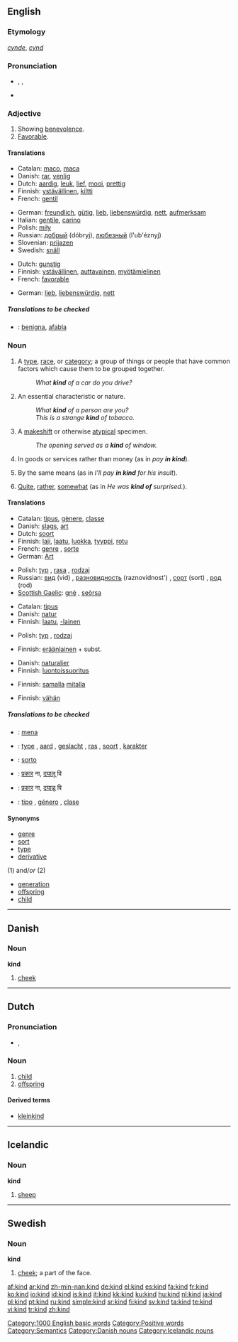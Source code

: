 {{see|Kind}}
{{wikipedia}}
==English==

{{rank|money|door|round|277|kind|form|hundred|believe}}

===Etymology===
{{OE.}} ''[[cynde]]'', ''[[cynd]]''

===Pronunciation===
*{{AHD|/kīnd/}}, {{IPA|/kaɪnd/}}, {{SAMPA|/kaInd/}}
*{{audio|en-us-kind.ogg|Audio (US)}}
*:{{rhymes|aɪnd}}

===Adjective===
{{en-adj-er}}

# Showing [[benevolence]].
# [[favorable|Favorable]].

====Translations====
{{trans-top|nice}}
*Catalan: [[maco]], [[maca]]
*Danish: [[rar]], [[venlig]]
*Dutch: [[aardig]], [[leuk]], [[lief]], [[mooi]], [[prettig]]
*Finnish: [[ystävällinen]], [[kiltti]]
*French: [[gentil]]
{{trans-mid}}
*German: [[freundlich]], [[gütig]], [[lieb]], [[liebenswürdig]], [[nett]], [[aufmerksam]]
*Italian: [[gentile]], [[carino]]
*Polish: [[miły]]
*Russian: [[добрый]] (dóbryj), [[любезный]] (l'ub'éznyj)
*Slovenian: [[prijazen]]
*Swedish: [[snäll]]
{{trans-bottom}}

{{trans-top|favorable}}
*Dutch: [[gunstig]]
*Finnish: [[ystävällinen]], [[auttavainen]], [[myötämielinen]]
*French: [[favorable]]
{{trans-mid}}
*German: [[lieb]], [[liebenswürdig]], [[nett]]
{{trans-bottom}}

=====Translations to be checked=====
{{checktrans}}
*{{ttbc|Ido}}: [[benigna]], [[afabla]]

===Noun===
{{en-noun}}

# A [[type]], [[race]], or [[category]]; a group of things or people that have common factors which cause them to be grouped together.
#:''What '''kind''' of a car do you drive?''
# An essential characteristic or nature.
#:''What '''kind''' of a person are you?''
#:''This is a strange '''kind''' of tobacco.''
# A [[makeshift]] or otherwise [[atypical]] specimen.
#:''The opening served as a '''kind''' of window.''
# {{idiom}} In goods or services rather than money (as in ''pay '''in kind''''').
# {{idiom}} By the same means (as in ''I'll pay '''in kind''' for his insult'').
# {{idiom}} [[quite|Quite]], [[rather]], [[somewhat]] (as in ''He was '''kind of''' surprised.'').

====Translations====
{{trans-top|type, race, category}}
*Catalan: [[tipus]], [[gènere]], [[classe]]
*Danish: [[slags]], [[art]]
*Dutch: [[soort]]
*Finnish: [[laji]], [[laatu]], [[luokka]], [[tyyppi]], [[rotu]]
*French: [[genre]] {{m}}, [[sorte]] {{f}}
*German: [[Art]] {{f}}
{{trans-mid}}
*Polish: [[typ]] {{m}}, [[rasa]] {{f}}, [[rodzaj]] {{m}}
*Russian: [[вид]] (vid) {{m}}, [[разновидность]] (raznovídnost') {{f}}, [[сорт]] (sort) {{m}}, [[род]] (rod) {{m}}
*[[Scottish Gaelic]]: [[gnè]] {{f}}, [[seòrsa]] {{m}}
{{trans-bottom}}

{{trans-top|character or nature}}
*Catalan: [[tipus]]
*Danish: [[natur]]
*Finnish: [[laatu]], [[-lainen]]
{{trans-mid}}
*Polish: [[typ]] {{m}}, [[rodzaj]] {{m}}
{{trans-bottom}}

{{trans-top|atypical specimen}}
*Finnish: [[eräänlainen]] + subst.
{{trans-mid}}
{{trans-bottom}}

{{trans-top|with goods and services}}
*Danish: [[naturalier]]
*Finnish: [[luontoissuoritus]]
{{trans-mid}}
{{trans-bottom}}

{{trans-top|by the same means}}
*Finnish: [[lsama|samalla]] [[mitta|mitalla]]
{{trans-mid}}
{{trans-bottom}}

{{trans-top|somewhat}}
*Finnish: [[vähän]]
{{trans-mid}}
{{trans-bottom}}

=====Translations to be checked=====
{{checktrans}}
*{{ttbc|Catalan}}: [[mena]]
*{{ttbc|Dutch}}: [[type]] {{n}}, [[aard]] {{m}}, [[geslacht]] {{n}}, [[ras]] {{n}}, [[soort]] {{f}}, [[karakter]] {{n}}
*{{ttbc|Ido}}: [[sorto]]
*{{ttbc|Hindi}}: [[प्रकार]] ना, [[दयालू]] वि
*{{ttbc|Marathi}}: [[प्रकार]] ना, [[दयाळू]] वि
*{{ttbc|Spanish}}: [[tipo]] {{m}}, [[género]] {{m}}, [[clase]] {{f}}

====Synonyms====
*[[genre]]
*[[sort]]
*[[type]]
*[[derivative]]

(1) and/''or'' (2)
*[[generation]]
*[[offspring]]
*[[child]]

[[Category:1000 English basic words]]
[[Category:Positive words]]
[[Category:Semantics]]

----

==Danish==

===Noun===
'''kind'''

# [[cheek]]

[[Category:Danish nouns]]

----

==Dutch==

===Pronunciation===
*{{IPA|/kɪnd/}}, {{SAMPA|/kInd/}}

===Noun===
{{nl-noun|g=n|kinderen|kindje}}

# [[child]]
# [[offspring]]

====Derived terms====
* [[kleinkind]]

----

==Icelandic==

===Noun===
'''kind''' {{f}}

# [[sheep]]

[[Category:Icelandic nouns]]

----

==Swedish==

===Noun===
{{sv-noun-reg-r-c|2=kinde}}
'''kind''' {{c}}

# {{anatomy|lang=sv}} [[cheek]]; a part of the face.

[[af:kind]]
[[ar:kind]]
[[zh-min-nan:kind]]
[[de:kind]]
[[el:kind]]
[[es:kind]]
[[fa:kind]]
[[fr:kind]]
[[ko:kind]]
[[io:kind]]
[[id:kind]]
[[is:kind]]
[[it:kind]]
[[kk:kind]]
[[ku:kind]]
[[hu:kind]]
[[nl:kind]]
[[ja:kind]]
[[pl:kind]]
[[pt:kind]]
[[ru:kind]]
[[simple:kind]]
[[sr:kind]]
[[fi:kind]]
[[sv:kind]]
[[ta:kind]]
[[te:kind]]
[[vi:kind]]
[[tr:kind]]
[[zh:kind]]